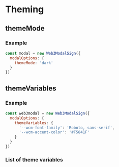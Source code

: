 
# Theming

## themeMode

<ThemeModePartial />

### Example

```js
const modal = new Web3ModalSign({
  modalOptions: {
    themeMode: 'dark'
  }
})
```

## themeVariables

<ThemeVariablesPartial />

### Example

```js
const web3modal = new Web3ModalSign({
  modalOptions: {
    themeVariables: {
      '--wcm-font-family': 'Roboto, sans-serif',
      '--wcm-accent-color': '#F5841F'
    }
  }
})
```

### List of theme variables

<WcModalThemeVariablesTable />
